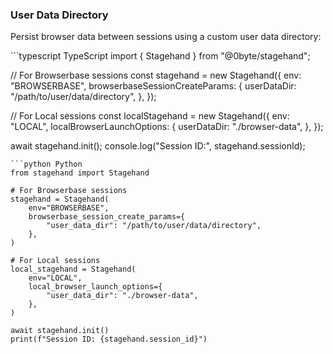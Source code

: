 
### User Data Directory

Persist browser data between sessions using a custom user data directory:

<CodeGroup>
```typescript TypeScript
import { Stagehand } from "@0byte/stagehand";

// For Browserbase sessions
const stagehand = new Stagehand({
  env: "BROWSERBASE",
  browserbaseSessionCreateParams: {
    userDataDir: "/path/to/user/data/directory",
  },
});

// For Local sessions
const localStagehand = new Stagehand({
  env: "LOCAL",
  localBrowserLaunchOptions: {
    userDataDir: "./browser-data",
  },
});

await stagehand.init();
console.log("Session ID:", stagehand.sessionId);
```
```python Python
from stagehand import Stagehand

# For Browserbase sessions
stagehand = Stagehand(
    env="BROWSERBASE",
    browserbase_session_create_params={
        "user_data_dir": "/path/to/user/data/directory",
    },
)

# For Local sessions
local_stagehand = Stagehand(
    env="LOCAL",
    local_browser_launch_options={
        "user_data_dir": "./browser-data",
    },
)

await stagehand.init()
print(f"Session ID: {stagehand.session_id}")
```
</CodeGroup>